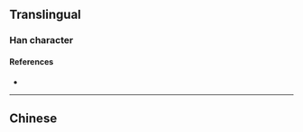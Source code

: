 {{character info/new}}
{{also|劑}}
==Translingual==
{{Han simplified forms|劑|剤|剂}}

===Han character===
{{Han char|rn=18|rad=刀|as=06|sn=8|four=|canj=YLLN|ids=⿰齐刂}}

====References====
* {{Han ref|kx=0139.251|hdz=10336.140|uh=5242|ud=21058}}

----

==Chinese==
{{zh-see|劑}}
